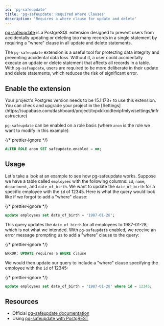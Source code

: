 ```yaml
---
id: 'pg-safeupdate'
title: 'pg-safeupdate: Required Where Clauses'
description: 'Requires a where clause for update and delete'
---
```


[pg-safeupdate](https://github.com/eradman/pg-safeupdate) is a PostgreSQL extension designed to prevent users from accidentally updating or deleting too many records in a single statement by requiring a "where" clause in all update and delete statements.

The `pg-safeupdate` extension is a useful tool for protecting data integrity and preventing accidental data loss. Without it, a user could accidentally execute an update or delete statement that affects all records in a table. With `pg-safeupdate`, users are required to be more deliberate in their update and delete statements, which reduces the risk of significant error.

## Enable the extension

<Admonition type="warning" className="mt-3">
  Your project's Postgres version needs to be 15.1.173+ to use this extension. You can check and
  upgrade your project in the
  [Settings](https://supabase.com/dashboard/project/tvpxklkoidtevipfmlyv/settings/infrastructure)
</Admonition>

`pg-safeupdate` can be enabled on a role basis (where `anon` is the role we want to modify in this example):

{/* prettier-ignore */}
```sql
ALTER ROLE anon SET safeupdate.enabled = on;
```

## Usage

Let's take a look at an example to see how pg-safeupdate works. Suppose we have a table called `employees` with the following columns: `id`, `name`, `department`, and `date_of_birth`. We want to update the `date_of_birth` for a specific employee with the `id` of 12345. Here is what the query would look like if we forgot to add a "where" clause:

{/* prettier-ignore */}
```sql
update employees set date_of_birth = '1987-01-28';
```

This query updates the `date_of_birth` for all employees to 1987-01-28, which is not what we intended. With `pg-safeupdate` enabled, we receive an error message prompting us to add a "where" clause to the query:

{/* prettier-ignore */}
```sql
ERROR: UPDATE requires a WHERE clause
```

We would then update our query to include a "where" clause specifying the employee with the `id` of 12345:

{/* prettier-ignore */}
```sql
update employees set date_of_birth = '1987-01-28' where id = 12345;
```

## Resources

- Official [pg-safeupdate documentation](https://github.com/eradman/pg-safeupdate)
- Using [pg-safeupdate with PostgREST](https://postgrest.org/en/v12/integrations/pg-safeupdate.html)
